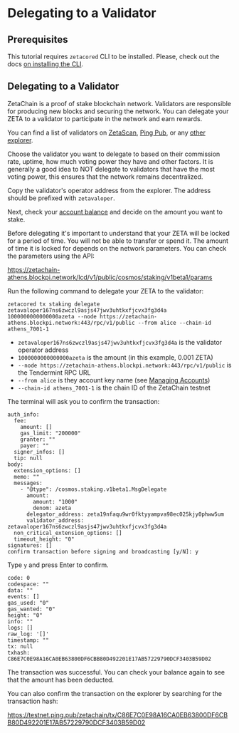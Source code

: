 # Delegating to a Validator

## Prerequisites

This tutorial requires `zetacored` CLI to be installed. Please, check out the
docs [on installing the CLI](/developers/cli/setup).

## Delegating to a Validator

ZetaChain is a proof of stake blockchain network. Validators are responsible for
producing new blocks and securing the network. You can delegate your ZETA to a
validator to participate in the network and earn rewards.

You can find a list of validators on
[ZetaScan](https://explorer.zetachain.com/validators),
[Ping Pub](https://testnet.ping.pub/zetachain/staking), or any
[other explorer](/reference/explorers).

Choose the validator you want to delegate to based on their commission rate,
uptime, how much voting power they have and other factors. It is generally a
good idea to NOT delegate to validators that have the most voting power, this
ensures that the network remains decentralized.

Copy the validator's operator address from the explorer. The address should be
prefixed with `zetavaloper`.

Next, check your [account balance](/developers/cli/balances) and decide on the
amount you want to stake.

Before delegating it's important to understand that your ZETA will be locked for
a period of time. You will not be able to transfer or spend it. The amount of
time it is locked for depends on the network parameters. You can check the
parameters using the API:

https://zetachain-athens.blockpi.network/lcd/v1/public/cosmos/staking/v1beta1/params

Run the following command to delegate your ZETA to the validator:

```
zetacored tx staking delegate zetavaloper167ns6zwczl9asjs47jwv3uhtkxfjcvx3fg3d4a 1000000000000000azeta --node https://zetachain-athens.blockpi.network:443/rpc/v1/public --from alice --chain-id athens_7001-1
```

- `zetavaloper167ns6zwczl9asjs47jwv3uhtkxfjcvx3fg3d4a` is the validator operator
  address
- `1000000000000000azeta` is the amount (in this example, 0.001 ZETA)
- `--node https://zetachain-athens.blockpi.network:443/rpc/v1/public` is the
  Tendermint RPC URL
- `--from alice` is they account key name (see
  [Managing Accounts](/developers/cli/account))
- `--chain-id athens_7001-1` is the chain ID of the ZetaChain testnet

The terminal will ask you to confirm the transaction:

```
auth_info:
  fee:
    amount: []
    gas_limit: "200000"
    granter: ""
    payer: ""
  signer_infos: []
  tip: null
body:
  extension_options: []
  memo: ""
  messages:
    - "@type": /cosmos.staking.v1beta1.MsgDelegate
      amount:
        amount: "1000"
        denom: azeta
      delegator_address: zeta19nfaqu9wr0fktyyampva98ec025kjy0phww5um
      validator_address: zetavaloper167ns6zwczl9asjs47jwv3uhtkxfjcvx3fg3d4a
  non_critical_extension_options: []
  timeout_height: "0"
signatures: []
confirm transaction before signing and broadcasting [y/N]: y
```

Type `y` and press Enter to confirm.

```
code: 0
codespace: ""
data: ""
events: []
gas_used: "0"
gas_wanted: "0"
height: "0"
info: ""
logs: []
raw_log: '[]'
timestamp: ""
tx: null
txhash: C86E7C0E98A16CA0EB63800DF6CBB80D492201E17AB57229790DCF3403B59D02
```

The transaction was successful. You can check your balance again to see that the
amount has been deducted.

You can also confirm the transaction on the explorer by searching for the
transaction hash:

https://testnet.ping.pub/zetachain/tx/C86E7C0E98A16CA0EB63800DF6CBB80D492201E17AB57229790DCF3403B59D02
